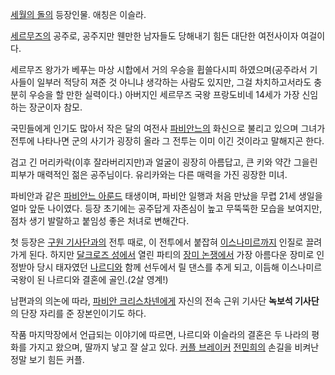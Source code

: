 [[세월의 돌]]의 등장인물. 애칭은 이슬라.

[[세르무즈]]의 공주로, 공주지만 웬만한 남자들도 당해내기 힘든 대단한 여전사이자 여걸이다.

세르무즈 왕가가 베푸는 마상 시합에서 거의 우승을 휩쓸다시피 하였으며(공주라서 기사들이 일부러 적당히 져준 것 아니냐 생각하는 사람도 있지만, 그걸 차치하고서라도 충분히 우승을 할 만한 실력이다.) 아버지인 세르무즈 국왕 프랑도비네 14세가 가장 신임하는 장군이자 참모.

국민들에게 인기도 많아서 작은 달의 여전사 [[파비안느]]의 화신으로 불리고 있으며 그녀가 전투에 나타나면 군의 사기가 굉장히 올라 그 전투는 이미 이긴 것이라고 말해지곤 한다.

검고 긴 머리카락(이후 잘라버리지만)과 얼굴이 굉장히 아름답고, 큰 키와 약간 그을린 피부가 매력적인 젊은 공주님이다. 유리카와는 다른 매력을 가진 굉장한 미녀.

파비안과 같은 [[파비안느 아룬드]] 태생이며, 파비안 일행과 처음 만났을 무렵 21세 생일을 얼마 앞둔 나이였다. 등장 초기에는 공주답게 자존심이 높고 무뚝뚝한 모습을 보여지만, 점차 생기 발랄하고 붙임성 좋은 처녀로 변해간다.

첫 등장은 [[구원 기사단]]과의 전투 때로, 이 전투에서 붙잡혀 [[이스나미르]]까지 인질로 끌려가게 된다. 하지만 [[달크로즈 성]]에서 열린 파티의 [[장미 논쟁]]에서 가장 아름다운 장미로 인정받아 당시 태자였던 [[나르디]]와 함께 선두에서 릴 댄스를 추게 되고, 이듬해 이스나미르 국왕이 된 나르디와 결혼에 골인.(2살 영계!)

남편과의 의논에 따라, [[파비안 크리스차넨]]에게 자신의 전속 근위 기사단 '''녹보석 기사단'''의 단장 자리를 준 장본인이기도 하다. 

작품 마지막장에서 언급되는 이야기에 따르면, 나르디와 이슬라의 결혼은 두 나라의 평화를 가지고 왔으며, 딸까지 낳고 잘 살고 있다. [[커플 브레이커]] [[전민희]]의 손길을 비켜난 정말 보기 힘든 커플.
